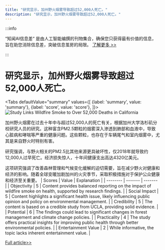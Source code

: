 ```yaml
---
title: "研究显示，加州野火烟雾导致超过52,000人死亡。"
description: "研究显示，加州野火烟雾导致超过52,000人死亡。"
---
```



:::info

“知闻AI信息差“ 是由人工智能编撰的刊物集合，确保您只获得最有价值的信息，旨在助您消除信息差，突破信息茧房的局限。  [了解更多 >>](/)

:::

# 研究显示，加州野火烟雾导致超过52,000人死亡。


<Tabs
	defaultValue="summary"
	values={[
	{label: 'summary', value: 'summary'},
	{label: 'score', value: 'score'},
]}>
<TabItem value="summary">
<img
  src="https://image.informedainews.com/2024/06/Soc-TcR-1717900369-0.jpg"
  alt="Study Links Wildfire Smoke to Over 52,000 Deaths in California"
/>



加州野火烟雾在过去十年中与超过52,000人的死亡有关，根据加州大学洛杉矶分校研究人员的研究。这种富含PM2.5颗粒的烟雾深入渗透到肺部和血液中，导致心脏病和哮喘等严重的健康问题。这些颗粒，也存在于车辆尾气和室内烟雾中，尤其是来自野火时特别有害。

研究强调，与野火相关的PM2.5比其他来源更具破坏性，仅2018年就导致约12,000人过早死亡。经济损失惊人，十年间健康支出高达4320亿美元。

这项研究强调了改善森林管理和气候变化缓解的迫切需要，旨在减少野火对健康和经济的影响。随着全球变暖加剧加州的火灾季节，采取积极措施对于保护公众健康和经济至关重要。
</TabItem>
<TabItem value="score">
	| Scores     | Value   | Explanation |
	| -------- | ------- | ------- |
	| Objectivity  | 5    | Content provides balanced reporting on the impact of wildfire smoke on health, supported by research findings.    |
	| Social Impact | 5     | Content highlights a significant health issue, likely influencing public opinion and policy on environmental management.    |
	| Credibility    | 5    | The content is based on a credible study from UCLA, providing solid evidence.    |
	| Potential    | 6    | The findings could lead to significant changes in forest management and climate change policies.    |
	| Practicality    | 4    | The study offers practical insights for improving public health through better environmental policies.    |
	| Entertainment Value    | 2    | While informative, the topic lacks inherent entertainment value.    |
</TabItem>
</Tabs>

[Full article>>](https://sputniknews.com/20240608/wildfire-smoke-has-been-linked-to-more-than-52000-deaths-in-california-over-10-years---study-1118855430.html)

